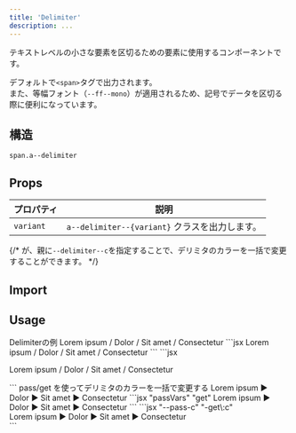```yaml
---
title: 'Delimiter'
description: ...
---
```




テキストレベルの小さな要素を区切るための要素に使用するコンポーネントです。

デフォルトで`<span>`タグで出力されます。  
また、等幅フォント（<PropBadge type="cssvar">`--ff--mono`</PropBadge>）が適用されるため、記号でデータを区切る際に便利になっています。



## 構造

```pug
span.a--delimiter
```


## Props

| プロパティ | 説明 |
|---|---|
|`variant`| `a--delimiter--{variant}` クラスを出力します。|

{/* が、親に<PropBadge type="cssvar">`--delimiter--c`</PropBadge>を指定することで、デリミタのカラーを一括で変更することができます。 */}


## Import

<ImportCode component='Delimiter' />


## Usage

<Preview>
	<PreviewTitle>Delimiterの例</PreviewTitle>
	<PreviewArea resize p={20}>
		<Text>
			<span>Lorem ipsum</span>
			<Delimiter> / </Delimiter>
			<span>Dolor</span>
			<Delimiter> / </Delimiter>
			<span>Sit amet</span>
			<Delimiter> / </Delimiter>
			<span>Consectetur</span>
		</Text>
	</PreviewArea>
	<PreviewCode slot="tab" label="JSX">
	```jsx
	<Text>
		<span>Lorem ipsum</span>
		<Delimiter> / </Delimiter>
		<span>Dolor</span>
		<Delimiter> / </Delimiter>
		<span>Sit amet</span>
		<Delimiter> / </Delimiter>
		<span>Consectetur</span>
	</Text>
	```
	</PreviewCode>
	<PreviewCode slot="tab" label="HTML">
	```jsx
	<p>
		<span>Lorem ipsum</span>
		<span class="a--delimiter"> / </span>
		<span>Dolor</span>
		<span class="a--delimiter"> / </span>
		<span>Sit amet</span>
		<span class="a--delimiter"> / </span>
		<span>Consectetur</span>
	</p>
	```
	</PreviewCode>
</Preview>


<Preview>
	<PreviewTitle>pass/get を使ってデリミタのカラーを一括で変更する</PreviewTitle>
	<PreviewArea resize p={20}>
		<Cluster g={20} passVars={{c: 'accent'}}>
			<span>Lorem ipsum</span>
			<Delimiter get="c">▶</Delimiter>
			<span>Dolor</span>
			<Delimiter get="c">▶</Delimiter>
			<span>Sit amet</span>
			<Delimiter get="c">▶</Delimiter>
			<span>Consectetur</span>
		</Cluster>
	</PreviewArea>
	<PreviewCode slot="tab" label="JSX">
	```jsx "passVars" "get"
	<Cluster g={20} passVars={{c: 'accent'}}>
		<span>Lorem ipsum</span>
		<Delimiter get="c">▶</Delimiter>
		<span>Dolor</span>
		<Delimiter get="c">▶</Delimiter>
		<span>Sit amet</span>
		<Delimiter get="c">▶</Delimiter>
		<span>Consectetur</span>
	</Cluster>
	```
	</PreviewCode>
	<PreviewCode slot="tab" label="HTML">
	```jsx "--pass-c" "-get\:c"
	<div class="l--cluster -g:20" style="--pass-c:var(--accent)">
		<span>Lorem ipsum</span>
		<span class="a--delimiter -get:c">▶</span>
		<span>Dolor</span>
		<span class="a--delimiter -get:c">▶</span>
		<span>Sit amet</span>
		<span class="a--delimiter -get:c">▶</span>
		<span>Consectetur</span>
	</div>
	```
	</PreviewCode>
</Preview>
